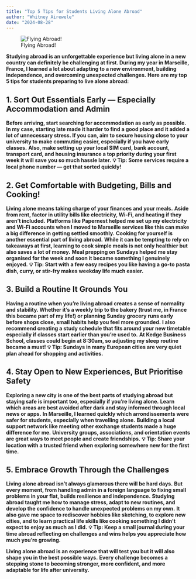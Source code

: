 ```yaml
---
title: "Top 5 Tips for Students Living Alone Abroad"
author: "Whitney Airewele"
date: "2024-08-28"
---
```

![Flying Abroad!](/images/travel.jpg)

**Studying abroad is an unforgettable experience but living alone in a new country can definitely be challenging at first. During my year in Marseille, France, I learned a lot about adapting to a new environment, building independence, and overcoming unexpected challenges.**
**Here are my top 5 tips for students preparing to live alone abroad:**

## 1. Sort Out Essentials Early — Especially Accommodation and Admin
**Before arriving, start searching for accommodation as early as possible.**
 **In my case, starting late made it harder to find a good place  and it added a lot of unnecessary stress. If you can, aim to secure housing close to your university to make commuting easier, especially if you have early classes.**
 **Also, make setting up your local SIM card, bank account, transport card, and housing insurance a top priority during your first week it will save you so much hassle later.**
**💡 Tip: Some services require a local phone number — get that sorted quickly!**

## 2. Get Comfortable with Budgeting, Bills  and Cooking!
**Living alone means taking charge of your finances  and your meals.**
 **Aside from rent, factor in utility bills like electricity, Wi-Fi, and heating if they aren’t included.**
 **Platforms like Papernest helped me set up my electricity and Wi-Fi accounts when I moved to Marseille services like this can make a big difference in getting settled smoothly.**
**Cooking for yourself is another essential part of living abroad.**
**While it can be tempting to rely on takeaways at first, learning to cook simple meals is not only healthier but also saves a lot of money.**
**Meal prepping on Sundays helped me stay organised for the week and soon it became something I genuinely enjoyed.**
**💡 Tip: Start with a few easy recipes you like  having a go-to pasta dish, curry, or stir-fry makes weekday life much easier.**

## 3. Build a Routine  It Grounds You
**Having a routine when you’re living abroad creates a sense of normality and stability.  Whether it’s a weekly trip to the bakery (trust me, in France this became part of my life!) or planning Sunday grocery runs early before shops close, small habits help you feel more grounded.**
**I also recommend creating a study schedule that fits around your new timetable especially if classes start earlier than you’re used to.**
 **At Kedge Business School, classes could begin at 8:30am, so adjusting my sleep routine became a must!**
**💡 Tip: Sundays in many European cities are very quiet  plan ahead for shopping and activities.**

## 4. Stay Open to New Experiences, But Prioritise Safety
**Exploring a new city is one of the best parts of studying abroad  but staying safe is important too, especially if you're living alone.**
 **Learn which areas are best avoided after dark and stay informed through local news or apps.**
 **In Marseille, I learned quickly which arrondissements were safer for students, especially when travelling alone.**
**Building a local support network like meeting other exchange students made a huge difference for me.**
 **University groups, associations, and orientation events are great ways to meet people and create friendships.**
**💡 Tip: Share your location with a trusted friend when exploring somewhere new for the first time.**

## 5. Embrace Growth Through the Challenges
**Living alone abroad isn’t always glamorous there will be hard days.**
 **But every moment, from handling admin in a foreign language to fixing small problems in your flat, builds resilience and independence.**
**Studying abroad taught me how to manage stress, adapt to new routines, and develop the confidence to handle unexpected problems on my own.**
 **It also gave me space to rediscover hobbies like sketching, to explore new cities, and to learn practical life skills like cooking something I didn't expect to enjoy as much as I did.**
**💡 Tip: Keep a small journal during your time abroad reflecting on challenges and wins helps you appreciate how much you’re growing.**

**Living alone abroad is an experience that will test you  but it will also shape you in the best possible ways.**
 **Every challenge becomes a stepping stone to becoming stronger, more confident, and more adaptable for life after university.**


